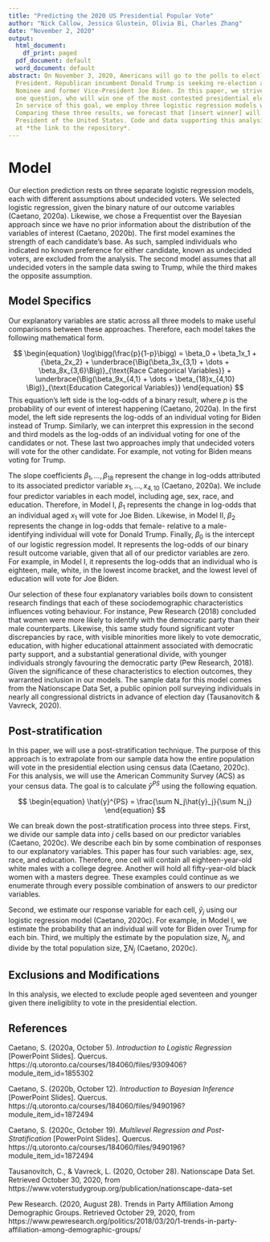 ```yaml
---
title: "Predicting the 2020 US Presidential Popular Vote"
author: "Nick Callow, Jessica Glustein, Olivia Bi, Charles Zhang"
date: "November 2, 2020"
output:
  html_document:
    df_print: paged
  pdf_document: default
  word_document: default
abstract: On November 3, 2020, Americans will go to the polls to elect their next
  President. Republican incumbent Donald Trump is seeking re-election against Democratic
  Nominee and former Vice-President Joe Biden. In this paper, we strive to answer
  one question, who will win one of the most contested presidential elections in history?
  In service of this goal, we employ three logistic regression models with post-stratification.
  Comparing these three results, we forecast that [insert winner] will be the next
  President of the United States. Code and data supporting this analysis are available
  at *the link to the repository*.
---
```


# Model

Our election prediction rests on three separate logistic regression models, each with different assumptions about undecided voters. We selected logistic regression, given the binary nature of our outcome variables (Caetano, 2020a). Likewise, we chose a Frequentist over the Bayesian approach since we have no prior information about the distribution of the variables of interest (Caetano, 2020b). The first model examines the strength of each candidate's base. As such, sampled individuals who indicated no known preference for either candidate, known as undecided voters, are excluded from the analysis. The second model assumes that all undecided voters in the sample data swing to Trump, while the third makes the opposite assumption.

## Model Specifics

Our explanatory variables are static across all three models to make useful comparisons between these approaches. Therefore, each model takes the following mathematical form.

$$
\begin{equation}
\log\bigg(\frac{p}{1-p}\bigg) = \beta_0 + \beta_1x_1 + {\beta_2x_2} + \underbrace{\Big(\beta_3x_{3,1} + \dots + \beta_8x_{3,6}\Big)}_{\text{Race Categorical Variables}} + \underbrace{\Big(\beta_9x_{4,1} + \dots + \beta_{18}x_{4,10} \Big)}_{\text{Education Categorical Variables}}
\end{equation}
$$
This equation's left side is the log-odds of a binary result, where $p$ is the probability of our event of interest happening (Caetano, 2020a). In the first model, the left side represents the log-odds of an individual voting for Biden instead of Trump. Similarly, we can interpret this expression in the second and third models as the log-odds of an individual voting for one of the candidates or not. These last two approaches imply that undecided voters will vote for the other candidate.  For example, not voting for Biden means voting for Trump. 

The slope coefficients $\beta_1, \dots, \beta_{18}$ represent the change in log-odds attributed to its associated predictor variable $x_1, \dots, x_{4,10}$ (Caetano, 2020a). We include four predictor variables in each model, including age, sex, race, and education. Therefore, in Model I, $\beta_1$ represents the change in log-odds that an individual aged $x_1$ will vote for Joe Biden. Likewise, in Model II, $\beta_2$ represents the change in log-odds that female- relative to a male-identifying individual will vote for Donald Trump. Finally, $\beta_0$ is the intercept of our logistic regression model. It represents the log-odds of our binary result outcome variable, given that all of our predictor variables are zero. For example, in Model I, it represents the log-odds that an individual who is eighteen, male, white, in the lowest income bracket, and the lowest level of education will vote for Joe Biden.

Our selection of these four explanatory variables boils down to consistent research findings that each of these sociodemographic characteristics influences voting behaviour. For instance, Pew Research (2018) concluded that women were more likely to identify with the democratic party than their male counterparts. Likewise, this same study found significant voter discrepancies by race, with visible minorities more likely to vote democratic, education, with higher educational attainment associated with democratic party support, and a substantial generational divide, with younger individuals strongly favouring the democratic party (Pew Research, 2018). Given the significance of these characteristics to election outcomes, they warranted inclusion in our models. The sample data for this model comes from the Nationscape Data Set, a public opinion poll surveying individuals in nearly all congressional districts in advance of election day (Tausanovitch & Vavreck, 2020).

## Post-stratification

In this paper, we will use a post-stratification technique. The purpose of this approach is to extrapolate from our sample data how the entire population will vote in the presidential election using census data (Caetano, 2020c). For this analysis, we will use the American Community Survey (ACS) as your census data. The goal is to calculate $\hat{y}^{PS}$ using the following equation.

$$
\begin{equation}
\hat{y}^{PS} = \frac{\sum N_j\hat{y}_j}{\sum N_j}
\end{equation}
$$

We can break down the post-stratification process into three steps. First, we divide our sample data into $j$ cells based on our predictor variables (Caetano, 2020c). We describe each bin by some combination of responses to our explanatory variables. This paper has four such variables: age, sex, race, and education. Therefore, one cell will contain all eighteen-year-old white males with a college degree. Another will hold all fifty-year-old black women with a masters degree. These examples could continue as we enumerate through every possible combination of answers to our predictor variables. 

Second, we estimate our response variable for each cell, $\hat{y}_j$ using our logistic regression model (Caetano, 2020c). For example, in Model I, we estimate the probability that an individual will vote for Biden over Trump for each bin. Third, we multiply the estimate by the population size, $N_j$, and divide by the total population size, $\sum N_j$ (Caetano, 2020c). 

## Exclusions and Modifications

In this analysis, we elected to exclude people aged seventeen and younger given there ineligiblity to vote in the presidential election.

## References

Caetano, S. (2020a, October 5). *Introduction to Logistic Regression* [PowerPoint Slides]. Quercus. https://q.utoronto.ca/courses/184060/files/9309406?module_item_id=1855302

Caetano, S. (2020b, October 12). *Introduction to Bayesian Inference* [PowerPoint Slides]. Quercus. https://q.utoronto.ca/courses/184060/files/9490196?module_item_id=1872494

Caetano, S. (2020c, October 19). *Multilevel Regression and Post-Stratification* [PowerPoint Slides]. Quercus. https://q.utoronto.ca/courses/184060/files/9490196?module_item_id=1872494

Tausanovitch, C., & Vavreck, L. (2020, October 28). Nationscape Data Set. Retrieved October 30, 2020, from https://www.voterstudygroup.org/publication/nationscape-data-set

Pew Research. (2020, August 28). Trends in Party Affiliation Among Demographic Groups. Retrieved October 29, 2020, from https://www.pewresearch.org/politics/2018/03/20/1-trends-in-party-affiliation-among-demographic-groups/



